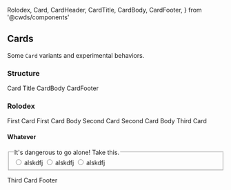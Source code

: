   Rolodex,
  Card,
  CardHeader,
  CardTitle,
  CardBody,
  CardFooter,
} from '@cwds/components'

## Cards

Some `Card` variants and experimental behaviors.

### Structure

<Card>
  <CardHeader>
    <CardTitle>Card Title</CardTitle>
  </CardHeader>
  <CardBody>CardBody</CardBody>
  <CardFooter>CardFooter</CardFooter>
</Card>

### Rolodex

<Rolodex>
  <Card>
    <CardHeader>
      <CardTitle>First Card</CardTitle>
    </CardHeader>
    <CardBody>First Card Body</CardBody>
  </Card>
  <Card>
    <CardHeader>
      <CardTitle>Second Card</CardTitle>
    </CardHeader>
    <CardBody>Second Card Body</CardBody>
  </Card>
  <Card>
    <CardHeader>
      <CardTitle>Third Card</CardTitle>
    </CardHeader>
    <CardBody>
      <h4>Whatever</h4>
      <form>
        <fieldset>
          <legend>It's dangerous to go alone! Take this.</legend>
          <label>
            <input type="radio" name="foo" /> alskdfj
          </label>
          <label>
            <input type="radio" name="foo" /> alskdfj
          </label>
          <label>
            <input type="radio" name="foo" /> alskdfj
          </label>
        </fieldset>
      </form>
    </CardBody>
    <CardFooter>Third Card Footer</CardFooter>
  </Card>
</Rolodex>

